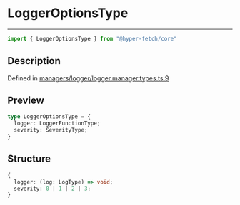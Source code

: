 

# LoggerOptionsType

<div class="api-docs__separator" data-reactroot="">

---

</div><div class="api-docs__import" data-reactroot="">

```ts
import { LoggerOptionsType } from "@hyper-fetch/core"
```

</div><div class="api-docs__section">

## Description

</div><div class="api-docs__description"><span class="api-docs__do-not-parse">



</span></div><p class="api-docs__definition">

Defined in [managers/logger/logger.manager.types.ts:9](https://github.com/BetterTyped/hyper-fetch/blob/c3e2c45/packages/core/src/managers/logger/logger.manager.types.ts#L9)

</p><div class="api-docs__section">

## Preview

</div><div class="api-docs__preview type">

```ts
type LoggerOptionsType = {
  logger: LoggerFunctionType; 
  severity: SeverityType; 
}
```

</div><div class="api-docs__section">

## Structure

</div><div class="api-docs__returns">

```ts
{
  logger: (log: LogType) => void;
  severity: 0 | 1 | 2 | 3;
}
```

</div>